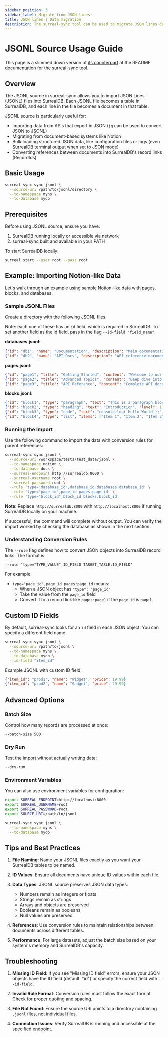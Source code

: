 ```yaml
---
sidebar_position: 3
sidebar_label: Migrate from JSON lines
title: JSON lines | Data migration
description: The surreal-sync tool can be used to migrate JSON lines data into a running SurrealDB instance.
---
```


# JSONL Source Usage Guide

This page is a slimmed down version of [its counterpart](https://github.com/surrealdb/surreal-sync/blob/main/docs/jsonl.md) at the README documentation for the surreal-sync tool.

## Overview

The JSONL source in surreal-sync allows you to import JSON Lines (JSONL) files into SurrealDB. Each JSONL file becomes a table in SurrealDB, and each line in the file becomes a document in that table.

JSONL source is particularly useful for:

- Importing data from APIs that export in JSON (`jq` can be used to convert JSON to JSONL)
- Migrating from document-based systems like Notion
- Bulk loading structured JSON data, like configuration files or logs (even SurrealDB terminal output [when set to JSON mode](/blog/two-new-ways-to-keep-an-eye-on-your-surrealdb-database#saving-logging-output-as-a-file))
- Converting references between documents into SurrealDB's record links (RecordIds)

## Basic Usage

```bash
surreal-sync sync jsonl \
  --source-uri /path/to/jsonl/directory \
  --to-namespace myns \
  --to-database mydb
```

## Prerequisites

Before using JSONL source, ensure you have:

1. SurrealDB running locally or accessible via network
2. surreal-sync built and available in your PATH

To start SurrealDB locally:

```bash
surreal start --user root --pass root
```

## Example: Importing Notion-like Data

Let's walk through an example using sample Notion-like data with pages, blocks, and databases.

### Sample JSONL Files

Create a directory with the following JSONL files.

Note: each one of these has an `id` field, which is required in SurrealDB. To set another field as the id field, pass in the flag `--id-field "field_name"`.

**databases.jsonl**:

```json
{"id": "db1", "name": "Documentation", "description": "Main documentation database", "created_at": "2023-12-01T10:00:00Z", "properties": {"status": "active", "version": 1.0}}
{"id": "db2", "name": "API Docs", "description": "API reference documentation", "created_at": "2023-12-15T10:00:00Z", "properties": {"status": "beta", "version": 0.5}}
```

**pages.jsonl**:

```json
{"id": "page1", "title": "Getting Started", "content": "Welcome to our documentation", "parent": {"type": "database_id", "database_id": "db1"}, "created_at": "2024-01-01T10:00:00Z"}
{"id": "page2", "title": "Advanced Topics", "content": "Deep dive into advanced features", "parent": {"type": "page_id", "page_id": "page1"}, "created_at": "2024-01-02T10:00:00Z"}
{"id": "page3", "title": "API Reference", "content": "Complete API documentation", "parent": {"type": "database_id", "database_id": "db2"}, "created_at": "2024-01-03T10:00:00Z"}
```

**blocks.jsonl**:

```json
{"id": "block1", "type": "paragraph", "text": "This is a paragraph block", "parent": {"type": "page_id", "page_id": "page1"}, "order": 1}
{"id": "block2", "type": "heading", "text": "Introduction", "level": 1, "parent": {"type": "page_id", "page_id": "page1"}, "order": 2}
{"id": "block3", "type": "code", "text": "console.log('Hello World');", "language": "javascript", "parent": {"type": "page_id", "page_id": "page2"}, "order": 1}
{"id": "block4", "type": "list", "items": ["Item 1", "Item 2", "Item 3"], "parent": {"type": "block_id", "block_id": "block2"}, "order": 3}
```

### Running the Import

Use the following command to import the data with conversion rules for parent references:

```bash
surreal-sync sync jsonl \
  --source-uri /workspace/tests/test_data/jsonl \
  --to-namespace notion \
  --to-database docs \
  --surreal-endpoint http://surrealdb:8000 \
  --surreal-username root \
  --surreal-password root \
  --rule 'type="database_id",database_id databases:database_id' \
  --rule 'type="page_id",page_id pages:page_id' \
  --rule 'type="block_id",block_id blocks:block_id'
```

**Note**: Replace `http://surrealdb:8000` with `http://localhost:8000` if running SurrealDB locally on your machine.

If successful, the command will complete without output. You can verify the import worked by checking the database as shown in the next section.

### Understanding Conversion Rules

The `--rule` flag defines how to convert JSON objects into SurrealDB record links. The format is:

```
--rule 'type="TYPE_VALUE",ID_FIELD TARGET_TABLE:ID_FIELD'
```

For example:

- `type="page_id",page_id pages:page_id` means:
  - When a JSON object has `"type": "page_id"`
  - Take the value from the `page_id` field
  - Convert it to a record link like `pages:page1` if the `page_id` is `page1`.

## Custom ID Fields

By default, surreal-sync looks for an `id` field in each JSON object. You can specify a different field name:

```bash
surreal-sync sync jsonl \
  --source-uri /path/to/jsonl \
  --to-namespace myns \
  --to-database mydb \
  --id-field "item_id"
```

Example JSONL with custom ID field:
```json
{"item_id": "prod1", "name": "Widget", "price": 19.99}
{"item_id": "prod2", "name": "Gadget", "price": 29.99}
```

## Advanced Options

### Batch Size
Control how many records are processed at once:
```bash
--batch-size 500
```

### Dry Run
Test the import without actually writing data:
```bash
--dry-run
```

### Environment Variables
You can also use environment variables for configuration:
```bash
export SURREAL_ENDPOINT=http://localhost:8000
export SURREAL_USERNAME=root
export SURREAL_PASSWORD=root
export SOURCE_URI=/path/to/jsonl

surreal-sync sync jsonl \
  --to-namespace myns \
  --to-database mydb
```

## Tips and Best Practices

1. **File Naming**: Name your JSONL files exactly as you want your SurrealDB tables to be named.

2. **ID Values**: Ensure all documents have unique ID values within each file.

3. **Data Types**: JSONL source preserves JSON data types:
   - Numbers remain as integers or floats
   - Strings remain as strings
   - Arrays and objects are preserved
   - Booleans remain as booleans
   - Null values are preserved

4. **References**: Use conversion rules to maintain relationships between documents across different tables.

5. **Performance**: For large datasets, adjust the batch size based on your system's memory and SurrealDB's capacity.

## Troubleshooting

1. **Missing ID Field**: If you see "Missing ID field" errors, ensure your JSON objects have the ID field (default: "id") or specify the correct field with `--id-field`.

2. **Invalid Rule Format**: Conversion rules must follow the exact format. Check for proper quoting and spacing.

3. **File Not Found**: Ensure the source URI points to a directory containing `.jsonl` files, not individual files.

4. **Connection Issues**: Verify SurrealDB is running and accessible at the specified endpoint.